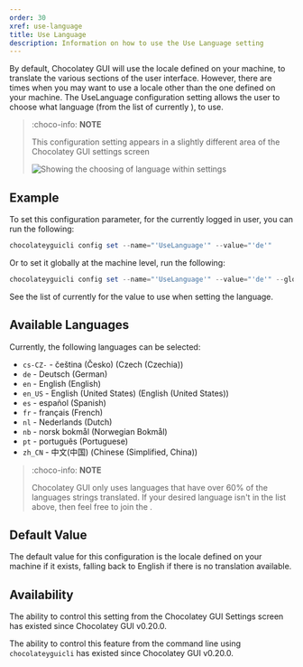 ```yaml
---
order: 30
xref: use-language
title: Use Language
description: Information on how to use the Use Language setting
---
```


By default, Chocolatey GUI will use the locale defined on your machine, to translate the various sections of the user
interface.  However, there are times when you may want to use a locale other than the one defined on your machine.  The
UseLanguage configuration setting allows the user to choose what language (from the list of currently <Xref title="available languages" value="use-language" anchor="available-languages" />),
to use.

> :choco-info: **NOTE**
>
> This configuration setting appears in a slightly different area of the Chocolatey GUI settings screen
>
> ![Showing the choosing of language within settings](/images/chocolatey-gui/user_interface_settings_language.png "Showing the choosing of language within settings")

## Example

To set this configuration parameter, for the currently logged in user, you can run the following:

```powershell
chocolateyguicli config set --name="'UseLanguage'" --value="'de'"
```

Or to set it globally at the machine level, run the following:

```powershell
chocolateyguicli config set --name="'UseLanguage'" --value="'de'" --global
```

See the list of currently <Xref title="available languages" value="use-language" anchor="available-languages" /> for the value to use when setting
the language.

## Available Languages

Currently, the following languages can be selected:

- `cs-CZ-` - čeština (Česko) (Czech (Czechia))
- `de` - Deutsch (German)
- `en` - English (English)
- `en_US` - English (United States) (English (United States))
- `es` - español (Spanish)
- `fr` - français (French)
- `nl` - Nederlands (Dutch)
- `nb` - norsk bokmål (Norwegian Bokmål)
- `pt` - português (Portuguese)
- `zh_CN` - 中文(中国) (Chinese (Simplified, China))

> :choco-info: **NOTE**
>
> Chocolatey GUI only uses languages that have over 60% of the languages strings translated. If your desired language
> isn't in the list above, then feel free to join the <Xref title="localization effort" value="gui-localization" />.

## Default Value

The default value for this configuration is the locale defined on your machine if it exists, falling back to English if there is no translation available.

## Availability

The ability to control this setting from the Chocolatey GUI Settings screen has existed since Chocolatey GUI v0.20.0.

The ability to control this feature from the command line using `chocolateyguicli` has existed since Chocolatey GUI
v0.20.0.